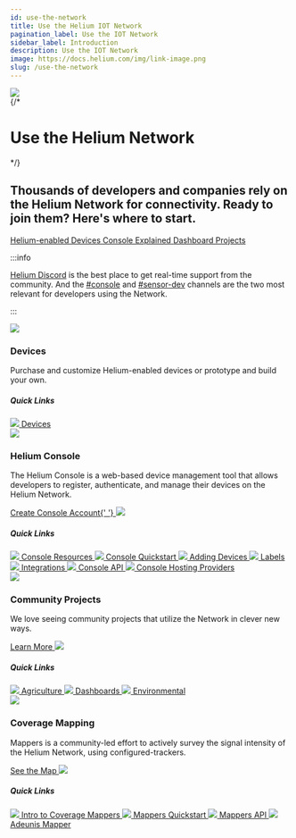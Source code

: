```yaml
---
id: use-the-network
title: Use the Helium IOT Network
pagination_label: Use the IOT Network
sidebar_label: Introduction
description: Use the IOT Network
image: https://docs.helium.com/img/link-image.png
slug: /use-the-network
---
```



<div class="container" style={{ padding: 0, marginBottom: 60 }}>
  <div class="row">
    <div class="col col--12">
      <div class="flex" style={{ border: 'none' }}>
        <img className="headericon" src={useBaseUrl('img/use-the-network/useheader.png')} />
        <div className="headertext">
          {/* <h1 style={{ marginTop: 0 }}>Use the Helium Network</h1> */}
          <h2 className="subtitle">
            Thousands of developers and companies rely on the Helium Network for connectivity. Ready
            to join them? Here's where to start.
          </h2>
          <div>
            <a href="/use-the-network/devices/ready-to-use/">
              <span class="badge badge--secondary">Helium-enabled Devices</span>
            </a>
            <a href="/use-the-network/console/quickstart">
              <span class="badge badge--secondary">Console Explained</span>
            </a>
            <a href="/use-the-network/community-projects#dashboards">
              <span class="badge badge--secondary">Dashboard Projects</span>
            </a>
          </div>
        </div>
      </div>
    </div>
  </div>
</div>

<div style={{padding: '0px 0 50px'}}>

:::info

[Helium Discord](https://discord.gg/helium) is the best place to get real-time support from the
community. And the [#console](discord://discord.com/channels/404106811252408320/730245319882965093)
and [#sensor-dev](discord://discord.com/channels/404106811252408320/730246602861838467) channels are
the two most relevant for developers using the Network.

:::

</div>

<div class="container" style={{ padding: 0 }}>
  <div class="row">
    <div class="col col--6" style={{ marginBottom: 100 }}>
      <img
        className="homeicon"
        style={{ maxWidth: 85 }}
        src={useBaseUrl('img/use-the-network/use1.svg')}
      />
      <h3>Devices</h3>
      <p className="podtext">
        Purchase and customize Helium-enabled devices or prototype and build your own.
      </p>
      <h5>Quick Links</h5>
      <a className="block" href="/use-the-network/devices/">
        <img className="docicon" src={useBaseUrl('img/icons/docicon.svg')} /> Devices
      </a>
    </div>
    <div class="col col--6 " style={{ marginBottom: 100 }}>
      <img
        className="homeicon"
        style={{ maxWidth: 85 }}
        src={useBaseUrl('img/use-the-network/use2.svg')}
      />
      <h3>Helium Console</h3>
      <p className="podtext">
        The Helium Console is a web-based device management tool that allows developers to register,
        authenticate, and manage their devices on the Helium Network.
      </p>
      <a href="https://console.helium.com">
        Create Console Account{' '}
        <img className="quicklinkarrow" src={useBaseUrl('img/icons/linkarrow.svg')} />
      </a>
      <h5>Quick Links</h5>
      <a className="block" href="/use-the-network/console">
        <img className="docicon" src={useBaseUrl('img/icons/docicon.svg')} /> Console Resources
      </a>
      <a className="block" href="/use-the-network/console/quickstart">
        <img className="docicon" src={useBaseUrl('img/icons/docicon.svg')} /> Console Quickstart
      </a>
      <a className="block" href="/use-the-network/console/adding-devices">
        <img className="docicon" src={useBaseUrl('img/icons/docicon.svg')} /> Adding Devices
      </a>
      <a className="block" href="/use-the-network/console/labels">
        <img className="docicon" src={useBaseUrl('img/icons/docicon.svg')} /> Labels
      </a>
      <a className="block" href="/use-the-network/console/integrations">
        <img className="docicon" src={useBaseUrl('img/icons/docicon.svg')} /> Integrations
      </a>
      <a className="block" href="/use-the-network/console/api">
        <img className="docicon" src={useBaseUrl('img/icons/docicon.svg')} /> Console API
      </a>
      <a className="block" href="/use-the-network/console/hosting-providers">
        <img className="docicon" src={useBaseUrl('img/icons/docicon.svg')} /> Console Hosting
        Providers
      </a>
    </div>
    <div class="col col--6" style={{ marginBottom: 100 }}>
      <img
        className="homeicon"
        style={{ maxWidth: 85 }}
        src={useBaseUrl('img/use-the-network/use3.svg')}
      />
      <h3>Community Projects</h3>
      <p className="podtext">
        We love seeing community projects that utilize the Network in clever new ways.
      </p>
      <a href="/use-the-network/community-projects">
        Learn More <img className="linkarrow" src={useBaseUrl('img/icons/linkarrow.svg')} />
      </a>
      <h5>Quick Links</h5>
      <a className="block" href="/use-the-network/community-projects#agricultural">
        <img className="docicon" src={useBaseUrl('img/icons/docicon.svg')} /> Agriculture
      </a>
      <a className="block" href="/use-the-network/community-projects#dashboards">
        <img className="docicon" src={useBaseUrl('img/icons/docicon.svg')} /> Dashboards
      </a>
      <a className="block" href="/use-the-network/community-projects#environmental">
        <img className="docicon" src={useBaseUrl('img/icons/docicon.svg')} /> Environmental
      </a>
    </div>
    <div class="col col--6" style={{ marginBottom: 100 }}>
      <img
        className="homeicon"
        style={{ maxWidth: 85 }}
        src={useBaseUrl('img/use-the-network/use4.svg')}
      />
      <h3>Coverage Mapping</h3>
      <p className="podtext">
        Mappers is a community-led effort to actively survey the signal intensity of the Helium
        Network, using configured-trackers.
      </p>
      <a href="https://mappers.helium.com">
        See the Map <img className="quicklinkarrow" src={useBaseUrl('img/icons/linkarrow.svg')} />
      </a>
      <h5>Quick Links</h5>
      <a className="block" href="/iot/coverage-mapping">
        <img className="docicon" src={useBaseUrl('img/icons/docicon.svg')} /> Intro to Coverage
        Mappers
      </a>
      <a className="block" href="/iot/coverage-mapping/quickstart">
        <img className="docicon" src={useBaseUrl('img/icons/docicon.svg')} /> Mappers Quickstart
      </a>
      <a className="block" href="/iot/coverage-mapping/api">
        <img className="docicon" src={useBaseUrl('img/icons/docicon.svg')} /> Mappers API
      </a>
      <a className="block" href="/iot/coverage-mapping/adeunis-mapper">
        <img className="docicon" src={useBaseUrl('img/icons/docicon.svg')} /> Adeunis Mapper
      </a>
    </div>
  </div>
</div>
